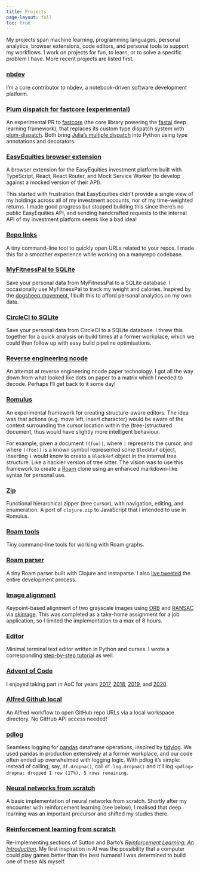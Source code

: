 ```yaml
---
title: Projects
page-layout: full
toc: true
---
```


My projects span machine learning, programming languages, personal analytics, browser extensions, code editors, and personal tools to support my workflows.
I work on projects for fun, to learn, or to solve a specific problem I have.
More recent projects are listed first.

### [nbdev](https://nbdev.fast.ai)

I'm a core contributor to nbdev, a notebook-driven software development platform.

### [Plum dispatch for fastcore (experimental)](https://github.com/fastai/fastcore/pull/415)

An experimental PR to [fastcore](https://github.com/fastai/fastcore) (the core library powering the [fastai](https://github.com/fastai/fastai) deep learning framework), that replaces its custom type dispatch system with [plum-dispatch](https://github.com/wesselb/plum).
Both bring [Julia's multiple dispatch](https://docs.julialang.org/en/v1/manual/methods/) into Python using type annotations and decorators.

### [EasyEquities browser extension](https://twitter.com/search?q=from%3Awasimlorgat%20ee%20OR%20extension&src=typed_query&f=top)

A browser extension for the EasyEquities investment platform built with TypeScript, React, React Router, and Mock Service Worker (to develop against a mocked version of their API).

This started with frustration that EasyEquities didn't provide a single view of my holdings across all of my investment accounts, nor of my time-weighted returns.
I made good progress but stopped building this since there's no public EasyEquities API, and sending handcrafted requests to the internal API of my investment platform seems like a bad idea!

### [Repo links](https://github.com/seeM/repo-links)

A tiny command-line tool to quickly open URLs related to your repos. I made this for a smoother experience while working on a manyrepo codebase.

### [MyFitnessPal to SQLite](https://github.com/seeM/myfitnesspal-to-sqlite)

Save your personal data from MyFitnessPal to a SQLite database.
I occasionally use MyFitnessPal to track my weight and calories.
Inspired by the [dogsheep movement](https://dogsheep.github.io/), I built this to afford personal analytics on my own data.

### [CircleCI to SQLite](https://github.com/seeM/circleci-to-sqlite)

Save your personal data from CircleCI to a SQLite database.
I threw this together for a quick analysis on build times at a former workplace, which we could then follow up with easy build pipeline optimisations.

### [Reverse engineering ncode](https://twitter.com/wasimlorgat/status/1383275466727903234?s=20&t=5GZI4il1J7_pv57QApmIQA)

An attempt at reverse engineering ncode paper technology.
I got all the way down from what looked like dots on paper to a matrix which I needed to decode.
Perhaps I'll get back to it some day!

### [Romulus](https://github.com/seeM/romulus)

An experimental framework for creating structure-aware editors.
The idea was that actions (e.g. move left, insert character) would be aware of the context surrounding the cursor location within the (tree-)structured document, thus would have slightly more intelligent behaviour.

For example, given a document `((foo)|`, where `|` represents the cursor, and where `((foo))` is a known symbol represented some `BlockRef` object, inserting `)` would know to create a `BlockRef` object in the internal tree structure.
Like a hackier version of tree sitter.
The vision was to use this framework to create a [Roam](https://roamresearch.com/) clone using an enhanced markdown-like syntax for personal use.

### [Zip](https://github.com/seeM/zip)

Functional hierarchical zipper (tree cursor), with navigation, editing, and enumeration.
A port of `clojure.zip` to JavaScript that I intended to use in Romulus.

### [Roam tools](https://github.com/seeM/roam-tools)

Tiny command-line tools for working with Roam graphs.

### [Roam parser](https://github.com/seeM/roam-parser)

A tiny Roam parser built with Clojure and instaparse. I also [live tweeted](https://twitter.com/wasimlorgat/status/1345746187832483840?s=20&t=vyOxosgsHcSCg6aAdVQyTg) the entire development process.

### [Image alignment](https://github.com/seeM/image-align)

Keypoint-based alignment of two grayscale images using [ORB](https://en.wikipedia.org/wiki/Oriented_FAST_and_rotated_BRIEF) and [RANSAC](https://en.wikipedia.org/wiki/Random_sample_consensus) via [skimage](https://scikit-image.org/).
This was completed as a take-home assignment for a job application, so I limited the implementation to a max of 8 hours.

### [Editor](https://github.com/seeM/editor)

Minimal terminal text editor written in Python and curses.
I wrote a corresponding [step-by-step tutorial](https://wasimlorgat.com/posts/editor/) as well.

### [Advent of Code](https://github.com/seeM/advent-of-code-2020)

I enjoyed taking part in AoC for years [2017](https://github.com/seeM/advent-of-code-2017), [2018](https://github.com/seeM/advent-of-code-2018), [2019](https://github.com/seeM/advent-of-code-2019), and [2020](https://github.com/seeM/advent-of-code-2020).

### [Alfred Github local](https://github.com/seeM/alfred-github-local)

An Alfred workflow to open GitHub repo URLs via a local workspace directory. No GitHub API access needed!

### [pdlog](https://github.com/DataProphet/pdlog)

Seamless logging for [pandas](https://pandas.pydata.org/) dataframe operations, inspired by [tidylog](https://github.com/elbersb/tidylog).
We used pandas in production extensively at a former workplace, and our code often ended up overwhelmed with logging logic.
With pdlog it's simple: instead of calling, say, `df.dropna()`, call `df.log.dropna()` and it'll log `<pdlog> dropna: dropped 1 row (17%), 5 rows remaining`.

### [Neural networks from scratch](https://github.com/seeM/nnet)

A basic implementation of neural networks from scratch.
Shortly after my encounter with reinforcement learning (see below), I realised that deep learning was an important precursor and shifted my studies there.

### [Reinforcement learning from scratch](https://github.com/seeM/reinforcement-learning)

Re-implementing sections of Sutton and Barto's [*Reinforcement Learning: An Introduction*](https://web.stanford.edu/class/psych209/Readings/SuttonBartoIPRLBook2ndEd.pdf).
My first inspiration in AI was the possibility that a computer could play games better than the best humans!
I was determined to build one of these AIs myself.

